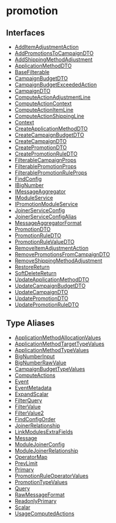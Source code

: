 
# promotion

## Interfaces

- [AddItemAdjustmentAction](../../promotion/interfaces/promotion.AddItemAdjustmentAction/page.mdx)
- [AddPromotionsToCampaignDTO](../../promotion/interfaces/promotion.AddPromotionsToCampaignDTO/page.mdx)
- [AddShippingMethodAdjustment](../../promotion/interfaces/promotion.AddShippingMethodAdjustment/page.mdx)
- [ApplicationMethodDTO](../../promotion/interfaces/promotion.ApplicationMethodDTO/page.mdx)
- [BaseFilterable](../../promotion/interfaces/promotion.BaseFilterable/page.mdx)
- [CampaignBudgetDTO](../../promotion/interfaces/promotion.CampaignBudgetDTO/page.mdx)
- [CampaignBudgetExceededAction](../../promotion/interfaces/promotion.CampaignBudgetExceededAction/page.mdx)
- [CampaignDTO](../../promotion/interfaces/promotion.CampaignDTO/page.mdx)
- [ComputeActionAdjustmentLine](../../promotion/interfaces/promotion.ComputeActionAdjustmentLine/page.mdx)
- [ComputeActionContext](../../promotion/interfaces/promotion.ComputeActionContext/page.mdx)
- [ComputeActionItemLine](../../promotion/interfaces/promotion.ComputeActionItemLine/page.mdx)
- [ComputeActionShippingLine](../../promotion/interfaces/promotion.ComputeActionShippingLine/page.mdx)
- [Context](../../promotion/interfaces/promotion.Context/page.mdx)
- [CreateApplicationMethodDTO](../../promotion/interfaces/promotion.CreateApplicationMethodDTO/page.mdx)
- [CreateCampaignBudgetDTO](../../promotion/interfaces/promotion.CreateCampaignBudgetDTO/page.mdx)
- [CreateCampaignDTO](../../promotion/interfaces/promotion.CreateCampaignDTO/page.mdx)
- [CreatePromotionDTO](../../promotion/interfaces/promotion.CreatePromotionDTO/page.mdx)
- [CreatePromotionRuleDTO](../../promotion/interfaces/promotion.CreatePromotionRuleDTO/page.mdx)
- [FilterableCampaignProps](../../promotion/interfaces/promotion.FilterableCampaignProps/page.mdx)
- [FilterablePromotionProps](../../promotion/interfaces/promotion.FilterablePromotionProps/page.mdx)
- [FilterablePromotionRuleProps](../../promotion/interfaces/promotion.FilterablePromotionRuleProps/page.mdx)
- [FindConfig](../../promotion/interfaces/promotion.FindConfig/page.mdx)
- [IBigNumber](../../promotion/interfaces/promotion.IBigNumber/page.mdx)
- [IMessageAggregator](../../promotion/interfaces/promotion.IMessageAggregator/page.mdx)
- [IModuleService](../../promotion/interfaces/promotion.IModuleService/page.mdx)
- [IPromotionModuleService](../../promotion/interfaces/promotion.IPromotionModuleService/page.mdx)
- [JoinerServiceConfig](../../promotion/interfaces/promotion.JoinerServiceConfig/page.mdx)
- [JoinerServiceConfigAlias](../../promotion/interfaces/promotion.JoinerServiceConfigAlias/page.mdx)
- [MessageAggregatorFormat](../../promotion/interfaces/promotion.MessageAggregatorFormat/page.mdx)
- [PromotionDTO](../../promotion/interfaces/promotion.PromotionDTO/page.mdx)
- [PromotionRuleDTO](../../promotion/interfaces/promotion.PromotionRuleDTO/page.mdx)
- [PromotionRuleValueDTO](../../promotion/interfaces/promotion.PromotionRuleValueDTO/page.mdx)
- [RemoveItemAdjustmentAction](../../promotion/interfaces/promotion.RemoveItemAdjustmentAction/page.mdx)
- [RemovePromotionsFromCampaignDTO](../../promotion/interfaces/promotion.RemovePromotionsFromCampaignDTO/page.mdx)
- [RemoveShippingMethodAdjustment](../../promotion/interfaces/promotion.RemoveShippingMethodAdjustment/page.mdx)
- [RestoreReturn](../../promotion/interfaces/promotion.RestoreReturn/page.mdx)
- [SoftDeleteReturn](../../promotion/interfaces/promotion.SoftDeleteReturn/page.mdx)
- [UpdateApplicationMethodDTO](../../promotion/interfaces/promotion.UpdateApplicationMethodDTO/page.mdx)
- [UpdateCampaignBudgetDTO](../../promotion/interfaces/promotion.UpdateCampaignBudgetDTO/page.mdx)
- [UpdateCampaignDTO](../../promotion/interfaces/promotion.UpdateCampaignDTO/page.mdx)
- [UpdatePromotionDTO](../../promotion/interfaces/promotion.UpdatePromotionDTO/page.mdx)
- [UpdatePromotionRuleDTO](../../promotion/interfaces/promotion.UpdatePromotionRuleDTO/page.mdx)

## Type Aliases

- [ApplicationMethodAllocationValues](../../promotion/types/promotion.ApplicationMethodAllocationValues/page.mdx)
- [ApplicationMethodTargetTypeValues](../../promotion/types/promotion.ApplicationMethodTargetTypeValues/page.mdx)
- [ApplicationMethodTypeValues](../../promotion/types/promotion.ApplicationMethodTypeValues/page.mdx)
- [BigNumberInput](../../promotion/types/promotion.BigNumberInput/page.mdx)
- [BigNumberRawValue](../../promotion/types/promotion.BigNumberRawValue/page.mdx)
- [CampaignBudgetTypeValues](../../promotion/types/promotion.CampaignBudgetTypeValues/page.mdx)
- [ComputeActions](../../promotion/types/promotion.ComputeActions/page.mdx)
- [Event](../../promotion/types/promotion.Event/page.mdx)
- [EventMetadata](../../promotion/types/promotion.EventMetadata/page.mdx)
- [ExpandScalar](../../promotion/types/promotion.ExpandScalar/page.mdx)
- [FilterQuery](../../promotion/types/promotion.FilterQuery/page.mdx)
- [FilterValue](../../promotion/types/promotion.FilterValue/page.mdx)
- [FilterValue2](../../promotion/types/promotion.FilterValue2/page.mdx)
- [FindConfigOrder](../../promotion/types/promotion.FindConfigOrder/page.mdx)
- [JoinerRelationship](../../promotion/types/promotion.JoinerRelationship/page.mdx)
- [LinkModulesExtraFields](../../promotion/types/promotion.LinkModulesExtraFields/page.mdx)
- [Message](../../promotion/types/promotion.Message/page.mdx)
- [ModuleJoinerConfig](../../promotion/types/promotion.ModuleJoinerConfig/page.mdx)
- [ModuleJoinerRelationship](../../promotion/types/promotion.ModuleJoinerRelationship/page.mdx)
- [OperatorMap](../../promotion/types/promotion.OperatorMap/page.mdx)
- [PrevLimit](../../promotion/types/promotion.PrevLimit/page.mdx)
- [Primary](../../promotion/types/promotion.Primary/page.mdx)
- [PromotionRuleOperatorValues](../../promotion/types/promotion.PromotionRuleOperatorValues/page.mdx)
- [PromotionTypeValues](../../promotion/types/promotion.PromotionTypeValues/page.mdx)
- [Query](../../promotion/types/promotion.Query/page.mdx)
- [RawMessageFormat](../../promotion/types/promotion.RawMessageFormat/page.mdx)
- [ReadonlyPrimary](../../promotion/types/promotion.ReadonlyPrimary/page.mdx)
- [Scalar](../../promotion/types/promotion.Scalar/page.mdx)
- [UsageComputedActions](../../promotion/types/promotion.UsageComputedActions/page.mdx)
